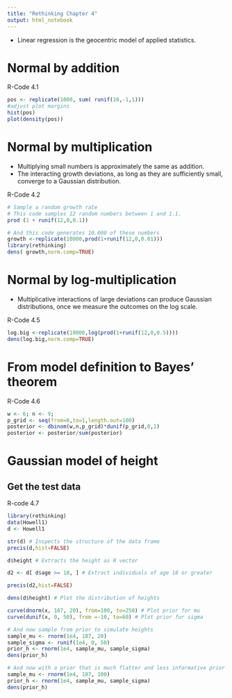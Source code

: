 ```yaml
---
title: "Rethinking Chapter 4"
output: html_notebook
---
```

- Linear regression is the geocentric model of applied statistics.

# Normal by addition
R-Code 4.1
```r
pos <- replicate(1000, sum( runif(16,-1,1)))
#adjust plot margins
hist(pos)
plot(density(pos))
```
# Normal by multiplication
- Multiplying small numbers is approximately the same as addition.
- The interacting growth deviations, as long as they are sufficiently small, converge to a Gaussian distribution.


R-Code 4.2
```r
# Sample a random growth rate 
# This code samples 12 random numbers between 1 and 1.1.
prod (1 + runif(12,0,0.1))

# And this code generates 10.000 of these numbers
growth <-replicate(10000,prod(1+runif(12,0,0.01)))
library(rethinking)
dens( growth,norm.comp=TRUE)
```
# Normal by log-multiplication
- Multiplicative interactions of large deviations can produce Gaussian distributions, once we measure the outcomes on the log scale.

R-Code 4.5
```r
log.big <-replicate(10000,log(prod(1+runif(12,0,0.5))))
dens(log.big,norm.comp=TRUE)
```
# From model definition to Bayes' theorem
R-Code 4.6
```r
w <- 6; n <- 9;
p_grid <- seq(from=0,to=1,length.out=100)
posterior <- dbinom(w,n,p_grid)*dunif(p_grid,0,1)
posterior <- posterior/sum(posterior)
```

# Gaussian model of height
## Get the test data
R-code 4.7
```r
library(rethinking)
data(Howell1)
d <- Howell1

str(d) # Inspects the structure of the data frame
precis(d,hist=FALSE)

d$height # Extracts the height as R vector

d2 <- d[ d$age >= 18, ] # Extract individuals of age 18 or greater

precis(d2,hist=FALSE)

dens(d$height) # Plot the distribution of heights

curve(dnorm(x, 187, 20), from=100, to=250) # Plot prior for mu
curve(dunif(x, 0, 50), from =-10, to=60) # Plot prior for sigma

# And now sample from prior to simulate heights
sample_mu <- rnorm(1e4, 187, 20)
sample_sigma <- runif(1e4, 0, 50)
prior_h <- rnorm(1e4, sample_mu, sample_sigma)
dens(prior_h)

# And now with a prior that is much flatter and less informative prior
sample_mu <- rnorm(1e4, 187, 100)
prior_h <- rnorm(1e4, sample_mu, sample_sigma)
dens(prior_h)
```


